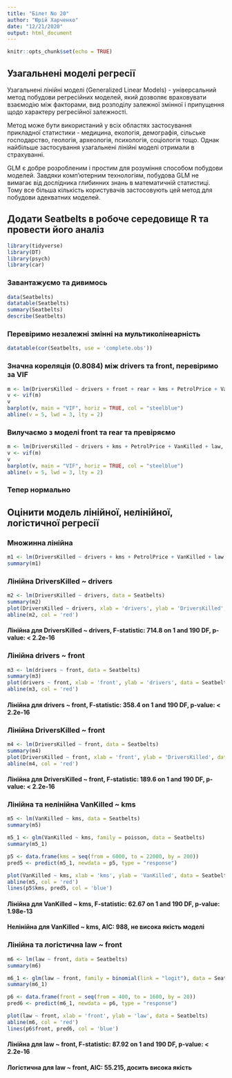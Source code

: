 ```yaml
---
title: "Білет No 20"
author: "Юрій Харченко"
date: "12/21/2020"
output: html_document
---
```


```r
knitr::opts_chunk$set(echo = TRUE)
```
## Узагальнені моделі регресії

Узагальнені лінійні моделі (Generalized Linear Models) - універсальний метод побудови регресійних моделей, який дозволяє враховувати взаємодію між факторами, вид розподілу залежної змінної і припущення щодо характеру регресійної залежності.

Метод може бути використаний у всіх областях застосування прикладної статистики - медицина, екологія, демографія, сільське господарство, геологія, археологія, психологія, соціологія тощо. Однак найбільше застосування узагальнені лінійні моделі отримали в страхуванні.

GLM є добре розробленим і простим для розуміння способом побудови моделей. Завдяки комп'ютерним технологіям, побудова GLM не вимагає від дослідника глибинних знань в математичній статистиці. Тому все більша кількість користувачів застосовують цей метод для побудови адекватних моделей.

## Додати Seatbelts в робоче середовище R та провести його аналіз

```r
library(tidyverse)
library(DT)
library(psych)
library(car)
```

### Завантажуємо та дивимось

```r
data(Seatbelts)
datatable(Seatbelts)
summary(Seatbelts)
describe(Seatbelts)
```

### Перевіримо незалежні змінні на мультиколінеарність

```r
datatable(cor(Seatbelts, use = 'complete.obs'))
```

### Значна кореляція (0.8084) між drivers та front, перевіримо за VIF

```r
m <- lm(DriversKilled ~ drivers + front + rear + kms + PetrolPrice + VanKilled + law, data = Seatbelts)
v <- vif(m)
v
barplot(v, main = "VIF", horiz = TRUE, col = "steelblue")
abline(v = 5, lwd = 3, lty = 2)
```

### Вилучаємо з моделі front та rear та превіряємо

```r
m <- lm(DriversKilled ~ drivers + kms + PetrolPrice + VanKilled + law, data = Seatbelts)
v <- vif(m)
v
barplot(v, main = "VIF", horiz = TRUE, col = "steelblue")
abline(v = 5, lwd = 3, lty = 2)
```

### Тепер нормально

## Оцінити модель лінійної, нелінійної, логістичної регресії

### Множинна лінійна

```r
m1 <- lm(DriversKilled ~ drivers + kms + PetrolPrice + VanKilled + law, data = Seatbelts)
summary(m1)
```

### Лінійна DriversKilled ~ drivers

```r
m2 <- lm(DriversKilled ~ drivers, data = Seatbelts)
summary(m2)
plot(DriversKilled ~ drivers, xlab = 'drivers', ylab = 'DriversKilled', data = Seatbelts)
abline(m2, col = 'red')
```

#### Лінійна для DriversKilled ~ drivers,  F-statistic: 714.8 on 1 and 190 DF,  p-value: < 2.2e-16

### Лінійна drivers ~ front

```r
m3 <- lm(drivers ~ front, data = Seatbelts)
summary(m3)
plot(drivers ~ front, xlab = 'front', ylab = 'drivers', data = Seatbelts)
abline(m3, col = 'red')
```

#### Лінійна для drivers ~ front,  F-statistic: 358.4 on 1 and 190 DF,  p-value: < 2.2e-16

### Лінійна DriversKilled ~ front

```r
m4 <- lm(DriversKilled ~ front, data = Seatbelts)
summary(m4)
plot(DriversKilled ~ front, xlab = 'front', ylab = 'DriversKilled', data = Seatbelts)
abline(m4, col = 'red')
```

#### Лінійна для DriversKilled ~ front,  F-statistic: 189.6 on 1 and 190 DF,  p-value: < 2.2e-16

### Лінійна та нелінійна VanKilled ~ kms

```r
m5 <- lm(VanKilled ~ kms, data = Seatbelts)
summary(m5)

m5_1 <- glm(VanKilled ~ kms, family = poisson, data = Seatbelts)
summary(m5_1)

p5 <- data.frame(kms = seq(from = 6000, to = 22000, by = 200))
pred5 <- predict(m5_1, newdata = p5, type = "response")

plot(VanKilled ~ kms, xlab = 'kms', ylab = 'VanKilled', data = Seatbelts)
abline(m5, col = 'red')
lines(p5$kms, pred5, col = 'blue')
```

#### Лінійна для VanKilled ~ kms,  F-statistic: 62.67 on 1 and 190 DF,  p-value: 1.98e-13
#### Нелінійна для VanKilled ~ kms, AIC: 988, не висока якість моделі

### Лінійна та логістична law ~ front

```r

m6 <- lm(law ~ front, data = Seatbelts)
summary(m6)

m6_1 <- glm(law ~ front, family = binomial(link = "logit"), data = Seatbelts)
summary(m6_1)

p6 <- data.frame(front = seq(from = 400, to = 1600, by = 20))
pred6 <- predict(m6_1, newdata = p6, type = "response")

plot(law ~ front, xlab = 'front', ylab = 'law', data = Seatbelts)
abline(m6, col = 'red')
lines(p6$front, pred6, col = 'blue')
```

#### Лінійна для law ~ front,  F-statistic: 87.92 on 1 and 190 DF,  p-value: < 2.2e-16
#### Логістична для law ~ front, AIC: 55.215, досить висока якість
